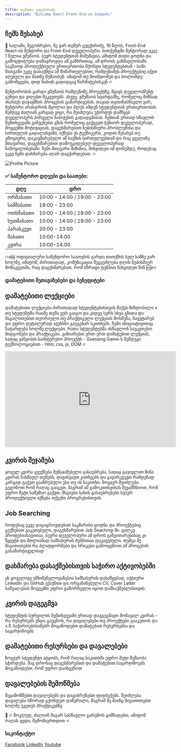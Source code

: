 ```yaml
---
title: თემური ცუცქირიძე
description: "Bitcamp React Front-End-ის მენტორი"
---
```


## ჩემს შესახებ

👋 სალამი, მეგობრებო, მე ვარ თემურ ცუცქირიძე, 19 წლის, Front-End React-ის მენტორი და Front-End დეველოპერი. ბითქემფში მენტორად უკვე 1 წელია ვმუშაობ. ბევრ სტუდენტთან მიმუშავია, ამიტომ დიდი ცოდნა და გამოცდილება დამიგროვდა ამ განხრითაც. ამ დროის განმავლობაში საკმაოდ პროდუქტიული ურთიერთობა მქონდა სტუდენტებთან - სამი მათგანი უკვე დასაქმდა ამ მიმართულებით, რამდენიმეს პროექტებიც აქვთ აღებული და მათზე მუშაობენ. ამიტომ თუ მოინდომებ და ბოლომდე გამომყვები, დიდ ნაბიჯს გადადგავ წარმატებისკენ 🔥

მენტორობის გარდა ვმუშაობ რამდენიმე პროექტზე, მყავს დეველოპმენტ გუნდი და ვიღებთ შეკვეთებს. ასევე, ვმუშაობ სტარტაპზე, რომელიც მიზნად ისახავს დაჯავშნის პროცესის გამარტივებას. თავად თვითნასწავლი ვარ, მენტორი არასდროს მყოლია და პლუს ამდენ სტუდენტთან ურთიერთობის შემდეგ ძალიან კარგად ვიცი, რა შეიძლება უჭირდეს დამწყებ დეველოპერს პირველი ნაბიჯების გადადგმისას. ჩემთან ერთად სწავლის შემთხვევაში გიჩვენებთ გზას რომელიც გაქცევთ ჯუნიორ დეველოპერად, მოგცემთ მოტივაციას, დაგეხმარებით ნებისმიერი პრობლემისა და სირთულის გადალახვაში, იქნება ეს ტექნიკური, კოდის შესახებ თუ ემოციური, დაკავშირებული ამ საქმის სირთულეებთან და რაც ყველაზე მთავარია, დაგეხმარებით დამოუკიდებელ დეველოპერად ჩამოყალიბებაში. ჩემი მთავარი მიზანია, მიხვიდეთ იმ დონემდე, როდესაც უკვე ჩემი დახმარება აღარ დაგჭირდებათ. 🔥

![Profile Picture](/images/mentors/temuri-tsutskiridze.jpg)

### ✅ სამენტორო დღეები და საათები:

| **დღე**   | **დრო**                       |
| --------- | ----------------------------- |
| ორშაბათი  | 10:00 - 14:00 / 19:00 - 23:00 |
| სამშაბათი | 19:00 - 23:00                 |
| ოთხშაბათი | 10:00 - 14:00 / 19:00 - 23:00 |
| ხუთშაბათი | 10:00 - 14:00 / 19:00 - 23:00 |
| პარასკევი | 20:00 - 23:00                 |
| შაბათი    | 10:00-14:00                   |
| კვირა     | 10:00-14:00                   |

🔥✊🆘 ოფიციალური სამენტორო საათების გარდა თითქმის სულ ხაზზე ვარ ხოლმე, ამიტომ, ძირითადად, კომუნიკაცია შეგვეძლება დღის ნებისმიერ მონაკვეთში, რაც დაგეხმარებათ, რომ სწრაფი ტემპით წახვიდეთ წინ 🆘✊🔥

### დამატებითი შეთავაზებები და ბენეფიტები

## დამატებითი ლექციები

დამატებითი ლექციები ძირითადად სტუდენტებისთვის მაქვს მინდობილი ✊ თუ სტუდენტმა რაიმე თემა ვერ გაიგო და კიდევ სურს სხვა გზითა და მაგალითებით თეორიული თუ პრაქტიკული ლექციის მოსმენა, ჩავუტარებ და უფრო დეტალურად ავუხსნი გაუგებარ სკითხებს. ჩემი ინიციატივითაც ჩატარდება ხოლმე ლექციები, რათა სტუდენტებმა ისწავლონ საუკეთესო მიდგომები და პრაქტიკები. გიზიარებთ ერთ-ერთ დამატებით ლექციას, სადაც ვაწყობთ საინტერესო პროექტს - Guessing Game-ს შემდეგი ტექნოლოგიებით - html, css, js, DOM 🔥

<iframe
  width="560"
  height="315"
  src="https://www.youtube.com/embed/peU2E57klGU?si=pkaVYmyZcjAqycaJ"
  title="YouTube video player"
  frameBorder="0"
  allow="accelerometer; autoplay; clipboard-write; encrypted-media; gyroscope; picture-in-picture; web-share"
  allowFullScreen
></iframe>

## კვირის შეჯამება

ყოველ კვირა გვექნება შემაჯამებელი გასაუბრება, სადაც გავივლით წინა კვირას ნასწავლ თემებს, დაგისვავთ კითხვებს და გავარკვევთ რამდენად კარგად გაქვთ გააზრებული ესა თუ ის საკითხი. ზოგჯერ შეიძლება გეგონოთ რომ რაღაც გაიგეთ, მაგრამ ამ გამოკითხვისას შევამჩნიოთ, რომ უფრო მეტი სამუშაო გაქვთ. მსგავსი სახის გასაუბრებები სუპერ პროდუქტიული იქნება თქვენი პროგრესისთვის.

## Job Searching

როდესაც უკვე დაგიგროვდებათ საკმარისი ცოდნა და პროექტებიც გექნებათ გაკეთებული, დაგეხმარებით Job Seaching-ში. ცალკე პროფესიასავითაა, ბევრი დეველოპერი ამ დროს განვითარებასაც კი წყვეტს და მთლიანად სამსახურის ძებნითაა დაკავებული. თუმცა მე მიგითითებთ რა პლატფორმები და ხრიკები გამოიყენოთ ამ პროცესის გასამარტიველბად

## დახმარება დასაქმებისთვის საჭირო აქტივობებში

ეს ყოველივე უმნიშვნელოვანესია სამსახურის დასაწყებად, აქტიური LinkedIn და GitHub ექაუნთი და ორგანიზებული CV, Cover Letter საშუალებას მოგცემთ უფრო გამორჩეული იყოთ დამსაქმებლისთვის.

## კვირის დაგეგმვა

სტუდენტის სურვილის შემთხვევაში ერთად დავგეგმავთ მომავალ კვირას - რა რესურსებს უნდა გაეცნოს, რა დავალებები თუ პროექტები გააკეთოს და ა.შ. საჭიროებისამებრ მოგაწოდებთ დამატებით რესურსებსა და სავარჯიშოებს

## დამატებითი რესურსები და დავალებები

ზოგჯერ სტუდენტი ატყობს, რომ რაღაც საკითხში უფრო მეტი მუშაობა სჭირდება. მაგ დროსაც დაგეხმარებით და დამატებით სავარჯიშოებს მოგაწოდებთ, რომ უფრო დაიხვეწოთ

## დავალებების შემოწმება

შეგიმოწმებთ დავალებებს და დაგიბრუნებთ ფიდბექებს. შეიძლება დავალება სწორად გქონდეთ დაწერილი, მაგრამ მე მაინც მიგითითებთ ხოლმე უკეთეს პრაქტიკებზე

🚀 🔥 მოკლედ, ძალიან მაგარ სასწავლო გარემოს გიმზადებთ, ამიტომ რაღას უცდი, შემომიერთდით 🔥

### საკონტაქტო

[Facebook](https://www.facebook.com/temuri.tsutskiridze.7)
[LinkedIn](https://www.linkedin.com/in/temuri-tsutskiridze-280935254/)
[Youtube](https://www.youtube.com/@TemuriTsutskiridze)
